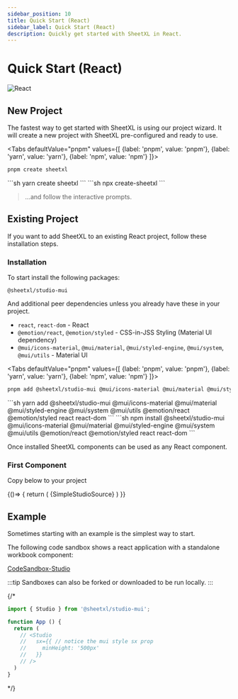 ```yaml
---
sidebar_position: 10
title: Quick Start (React)
sidebar_label: Quick Start (React)
description: Quickly get started with SheetXL in React.
---
```




# Quick Start (React)

<div style={{ display: 'flex', justifyContent: 'center', marginBottom: 32 }}>
  <img
    src={require('/static/img/react-javascript2.png').default}
    alt="React"
    style={{
      maxWidth: 180,
      width: '100%',
      borderRadius: 16,
      boxShadow: '0 4px 24px rgba(0,0,0,0.08)'
    }}
  />
</div>

## New Project

The fastest way to get started with SheetXL is using our project wizard. It will create a new
project with SheetXL pre-configured and ready to use.

<Tabs
  defaultValue="pnpm"
  values={[
    {label: 'pnpm', value: 'pnpm'},
    {label: 'yarn', value: 'yarn'},
    {label: 'npm', value: 'npm'}
  ]}>
  <TabItem value="pnpm">
```sh
pnpm create sheetxl
```
  </TabItem>
  <TabItem value="yarn">
```sh
yarn create sheetxl
```
  </TabItem>
  <TabItem value="npm">
```sh
npx create-sheetxl
```
  </TabItem>
</Tabs>

> ...and follow the interactive prompts.


## Existing Project

If you want to add SheetXL to an existing React project, follow these installation steps.

### Installation

To start install the following packages:

`@sheetxl/studio-mui`

And additional peer dependencies unless you already have these in your project.

* `react`, `react-dom` - React
* `@emotion/react`, `@emotion/styled` - CSS-in-JSS Styling (Material UI dependency)
* `@mui/icons-material`, `@mui/material`, `@mui/styled-engine`, `@mui/system`, `@mui/utils` - Material UI

<Tabs
  defaultValue="pnpm"
  values={[
    {label: 'pnpm', value: 'pnpm'},
    {label: 'yarn', value: 'yarn'},
    {label: 'npm', value: 'npm'}
  ]}>
  <TabItem value="pnpm">
```sh
pnpm add @sheetxl/studio-mui @mui/icons-material @mui/material @mui/styled-engine @mui/system @mui/utils @emotion/react @emotion/styled react react-dom
```
  </TabItem>
  <TabItem value="yarn">
```sh
yarn add @sheetxl/studio-mui @mui/icons-material @mui/material @mui/styled-engine @mui/system @mui/utils @emotion/react @emotion/styled react react-dom
```
  </TabItem>
  <TabItem value="npm">
```sh
npm install @sheetxl/studio-mui @mui/icons-material @mui/material @mui/styled-engine @mui/system @mui/utils @emotion/react @emotion/styled react react-dom
```
  </TabItem>
</Tabs>

Once installed SheetXL components can be used as any React component.

### First Component

Copy below to your project

<BrowserOnly>
  {()=> {
    return (
      <CodeBlock language="jsx">{SimpleStudioSource}</CodeBlock>
    )
  }}
</BrowserOnly>

## Example

Sometimes starting with an example is the simplest way to start.

The following code sandbox shows a react application with a standalone workbook component:

[CodeSandbox-Studio](https://codesandbox.io/p/sandbox/sheetxl-react-studio-nnc5t8)

:::tip
Sandboxes can also be forked or downloaded to be run locally.
:::

{/*
```jsx
import { Studio } from '@sheetxl/studio-mui';
```

```jsx
function App () {
  return (
    // <Studio
    //   sx={{ // notice the mui style sx prop
    //     minHeight: '500px'
    //   }}
    // />
  )
}
```

*/}